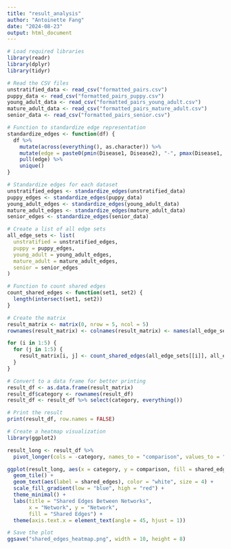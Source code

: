 ```yaml
---
title: "result_analysis"
author: "Antoinette Fang"
date: "2024-08-23"
output: html_document
---
```


```r
# Load required libraries
library(readr)
library(dplyr)
library(tidyr)

# Read the CSV files
unstratified_data <- read_csv("formatted_pairs.csv")
puppy_data <- read_csv("formatted_pairs_puppy.csv")
young_adult_data <- read_csv("formatted_pairs_young_adult.csv")
mature_adult_data <- read_csv("formatted_pairs_mature_adult.csv")
senior_data <- read_csv("formatted_pairs_senior.csv")

# Function to standardize edge representation
standardize_edges <- function(df) {
  df %>%
    mutate(across(everything(), as.character)) %>%
    mutate(edge = paste0(pmin(Disease1, Disease2), "-", pmax(Disease1, Disease2))) %>%
    pull(edge) %>%
    unique()
}

# Standardize edges for each dataset
unstratified_edges <- standardize_edges(unstratified_data)
puppy_edges <- standardize_edges(puppy_data)
young_adult_edges <- standardize_edges(young_adult_data)
mature_adult_edges <- standardize_edges(mature_adult_data)
senior_edges <- standardize_edges(senior_data)

# Create a list of all edge sets
all_edge_sets <- list(
  unstratified = unstratified_edges,
  puppy = puppy_edges,
  young_adult = young_adult_edges,
  mature_adult = mature_adult_edges,
  senior = senior_edges
)

# Function to count shared edges
count_shared_edges <- function(set1, set2) {
  length(intersect(set1, set2))
}

# Create the matrix
result_matrix <- matrix(0, nrow = 5, ncol = 5)
rownames(result_matrix) <- colnames(result_matrix) <- names(all_edge_sets)

for (i in 1:5) {
  for (j in 1:5) {
    result_matrix[i, j] <- count_shared_edges(all_edge_sets[[i]], all_edge_sets[[j]])
  }
}

# Convert to a data frame for better printing
result_df <- as.data.frame(result_matrix)
result_df$category <- rownames(result_df)
result_df <- result_df %>% select(category, everything())

# Print the result
print(result_df, row.names = FALSE)

# Create a heatmap visualization
library(ggplot2)

result_long <- result_df %>%
  pivot_longer(cols = -category, names_to = "comparison", values_to = "shared_edges")

ggplot(result_long, aes(x = category, y = comparison, fill = shared_edges)) +
  geom_tile() +
  geom_text(aes(label = shared_edges), color = "white", size = 4) +
  scale_fill_gradient(low = "blue", high = "red") +
  theme_minimal() +
  labs(title = "Shared Edges Between Networks",
       x = "Network", y = "Network",
       fill = "Shared Edges") +
  theme(axis.text.x = element_text(angle = 45, hjust = 1))

# Save the plot
ggsave("shared_edges_heatmap.png", width = 10, height = 8)
```

